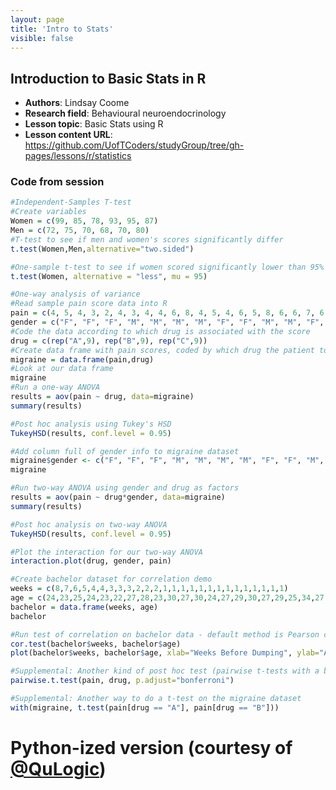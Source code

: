 ```yaml
---
layout: page
title: 'Intro to Stats'
visible: false
---
```


## Introduction to Basic Stats in R ##

- **Authors**: Lindsay Coome
- **Research field**: Behavioural neuroendocrinology
- **Lesson topic**: Basic Stats using R
- **Lesson content URL**: <https://github.com/UofTCoders/studyGroup/tree/gh-pages/lessons/r/statistics>

### Code from session

```r
#Independent-Samples T-test
#Create variables
Women = c(99, 85, 78, 93, 95, 87)
Men = c(72, 75, 70, 68, 70, 80)
#T-test to see if men and women's scores significantly differ
t.test(Women,Men,alternative="two.sided") 

#One-sample t-test to see if women scored significantly lower than 95% on the test
t.test(Women, alternative = "less", mu = 95)

#One-way analysis of variance
#Read sample pain score data into R
pain = c(4, 5, 4, 3, 2, 4, 3, 4, 4, 6, 8, 4, 5, 4, 6, 5, 8, 6, 6, 7, 6, 6, 7, 5, 6, 5, 5)
gender = c("F", "F", "F", "M", "M", "M", "M", "F", "F", "M", "M", "F", "F", "F", "M", "F", "M", "M", "M", "F", "F", "F", "F", "M", "F", "M", "M")
#Code the data according to which drug is associated with the score
drug = c(rep("A",9), rep("B",9), rep("C",9))
#Create data frame with pain scores, coded by which drug the patient took
migraine = data.frame(pain,drug)
#Look at our data frame
migraine
#Run a one-way ANOVA
results = aov(pain ~ drug, data=migraine)
summary(results)

#Post hoc analysis using Tukey's HSD
TukeyHSD(results, conf.level = 0.95)

#Add column full of gender info to migraine dataset
migraine$gender <- c("F", "F", "F", "M", "M", "M", "M", "F", "F", "M", "M", "F", "F", "F", "M", "F", "M", "M", "M", "F", "F", "F", "F", "M", "F", "M", "M")
migraine

#Run two-way ANOVA using gender and drug as factors
results = aov(pain ~ drug*gender, data=migraine)
summary(results)

#Post hoc analysis on two-way ANOVA
TukeyHSD(results, conf.level = 0.95)

#Plot the interaction for our two-way ANOVA
interaction.plot(drug, gender, pain)

#Create bachelor dataset for correlation demo
weeks = c(8,7,6,5,4,4,3,3,3,2,2,2,1,1,1,1,1,1,1,1,1,1,1,1,1,1)
age = c(24,23,25,24,23,22,27,28,23,30,27,30,24,27,29,30,27,29,25,34,27,22,25,28,28,23)
bachelor = data.frame(weeks, age)
bachelor

#Run test of correlation on bachelor data - default method is Pearson correlation
cor.test(bachelor$weeks, bachelor$age)
plot(bachelor$weeks, bachelor$age, xlab="Weeks Before Dumping", ylab="Age of Contestant") 

#Supplemental: Another kind of post hoc test (pairwise t-tests with a bonferroni correction) on the migraine dataset
pairwise.t.test(pain, drug, p.adjust="bonferroni")

#Supplemental: Another way to do a t-test on the migraine dataset
with(migraine, t.test(pain[drug == "A"], pain[drug == "B"]))
```



# Python-ized version (courtesy of [@QuLogic](https://github.com/QuLogic))

<script src="https://gist.github.com/QuLogic/4477f0e884ebd29ffe80.js"></script>

